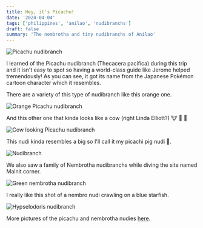 ```yaml
---
title: Hey, it's Picachu!
date: '2024-04-04'
tags: ['philippines', 'anilao', 'nudibranchs']
draft: false
summary: 'The nembrotha and tiny nudibranchs of Anilao'
---
```


<Image src="/static/images/nudis/picachu.jpg" width={800} height={840} alt="Picachu nudibranch" />

I learned of the Picachu nudibranch (Thecacera pacifica) during this trip and it isn't easy to spot so having a world-class guide like Jerome helped tremendously! As you can see, it got its name from the Japanese Pokémon cartoon character which it resembles.

There are a variety of this type of nudibranch like this orange one.

<Image
  src="/static/images/nudis/picachu-orange.jpg"
  width={800}
  height={840}
  alt="Orange Picachu nudibranch"
/>

And this other one that kinda looks like a cow (right Linda Elliott?) 🐮 🤣 🤣

<Image
  src="/static/images/nudis/picachu-cow.jpg"
  width={800}
  height={840}
  alt="Cow looking Picachu nudibranch"
/>

This nudi kinda resembles a big so I'll call it my picachi pig nudi 🐷.

<Image src="/static/images/nudis/picachu-pig.jpg" width={800} height={600} alt="Nudibranch" />

We also saw a family of Nembrotha nudibranchs while diving the site named Mainit corner.

<Image
  src="/static/images/nudis/nembro-nudi.jpeg"
  width={800}
  height={600}
  alt="Green nembrotha nudibranch"
/>

I really like this shot of a nembro nudi crawling on a blue starfish.

<Image
  src="/static/images/nudis/nembro-starfish-nudi.jpg"
  width={800}
  height={600}
  alt="Hypselodoris nudibranch"
/>

More pictures of the picachu and nembrotha nudies [here](https://generosalitton.smugmug.com/AnilaoLembrothaNudis/n-N7vr4N).
